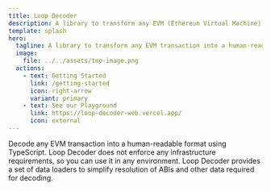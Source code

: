 ```yaml
---
title: Loop Decoder
description: A library to transform any EVM (Ethereum Virtual Machine) transaction into a human-readable format
template: splash
hero:
  tagline: A library to transform any EVM transaction into a human-readable format
  image:
    file: ../../assets/tmp-image.png
  actions:
    - text: Getting Started
      link: /getting-started
      icon: right-arrow
      variant: primary
    - text: See our Playground
      link: https://loop-decoder-web.vercel.app/
      icon: external
---
```



<CardGrid stagger>
  <Card title="Transaction Decoder" icon="rocket">
    Decode any EVM transaction into a human-readable format using TypeScript. Loop Decoder does not enforce any
    infrastructure requirements, so you can use it in any environment.
  </Card>
  <Card title="Data Loaders" icon="add-document">
    Loop Decoder provides a set of data loaders to simplify resolution of ABIs and other data required for decoding.
  </Card>
</CardGrid>
